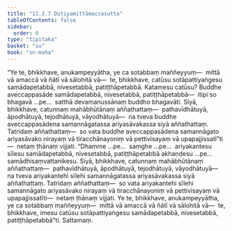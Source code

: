 ```yaml
---
title: "11.2.7 Dutiyamittāmaccasutta"
tableOfContents: false
sidebar:
  order: 8
type: "tipitaka"
basket: "su"
book: "sn-maha"
---
```



<DynamicBreadcrumb />

<Division number="1013" book="sn-maha" bookNo="14" page="318">

<Paragraph number="1885" book="sn-maha">
“Ye te, bhikkhave, anukampeyyātha, ye ca sotabbaṃ maññeyyuṃ—  mittā vā amaccā vā ñātī vā sālohitā vā—  te, bhikkhave, catūsu sotāpattiyaṅgesu samādapetabbā, nivesetabbā, patiṭṭhāpetabbā. Katamesu catūsu? Buddhe aveccappasāde samādapetabbā, nivesetabbā, patiṭṭhāpetabbā—  itipi so bhagavā …pe…  satthā devamanussānaṃ buddho bhagavāti.
</Paragraph>

<Paragraph number="1886" book="sn-maha">
Siyā, bhikkhave, catunnaṃ mahābhūtānaṃ aññathattaṃ—  pathavīdhātuyā, āpodhātuyā, tejodhātuyā, vāyodhātuyā—  na tveva buddhe aveccappasādena samannāgatassa ariyasāvakassa siyā aññathattaṃ. Tatridaṃ aññathattaṃ—  so vata buddhe aveccappasādena samannāgato ariyasāvako nirayaṃ vā tiracchānayoniṃ vā pettivisayaṃ vā upapajjissatī”ti—  netaṃ ṭhānaṃ vijjati. “Dhamme …pe…  saṃghe …pe…  ariyakantesu sīlesu samādapetabbā, nivesetabbā, patiṭṭhāpetabbā akhaṇḍesu …pe…  samādhisaṃvattanikesu. Siyā, bhikkhave, catunnaṃ mahābhūtānaṃ aññathattaṃ—  pathavīdhātuyā, āpodhātuyā, tejodhātuyā, vāyodhātuyā—  na tveva ariyakantehi sīlehi samannāgatassa ariyasāvakassa siyā aññathattaṃ. Tatridaṃ aññathattaṃ—  so vata ariyakantehi sīlehi samannāgato ariyasāvako nirayaṃ vā tiracchānayoniṃ vā pettivisayaṃ vā upapajjissatīti—  netaṃ ṭhānaṃ vijjati. Ye te, bhikkhave, anukampeyyātha, ye ca sotabbaṃ maññeyyuṃ—  mittā vā amaccā vā ñātī vā sālohitā vā—  te, bhikkhave, imesu catūsu sotāpattiyaṅgesu samādapetabbā, nivesetabbā, patiṭṭhāpetabbā”ti.

</Paragraph>
</Division>

<Paragraph number="1887" type="center" book="sn-maha">
Sattamaṃ.
</Paragraph>